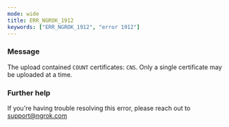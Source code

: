 ```yaml
---
mode: wide
title: ERR_NGROK_1912
keywords: ["ERR_NGROK_1912", "error 1912"]
---
```


### Message

The upload contained `COUNT` certificates: `CNS`. Only a single certificate may be uploaded at a time.

### Further help

If you're having trouble resolving this error, please reach out to [support@ngrok.com](mailto:support@ngrok.com?subject=Help%20with%20ERR_NGROK_1912)
